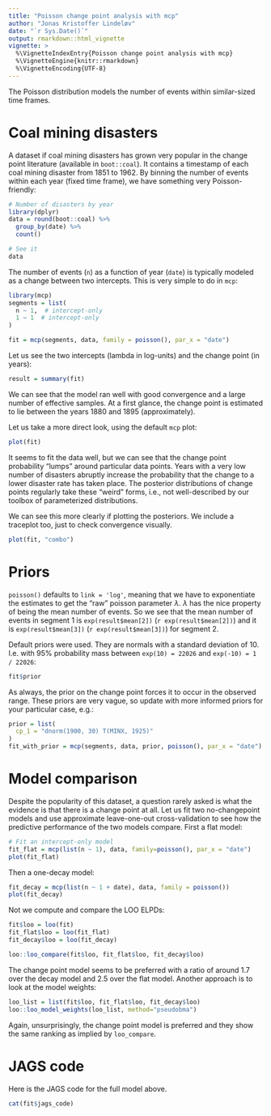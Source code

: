 ```yaml
---
title: "Poisson change point analysis with mcp"
author: "Jonas Kristoffer Lindeløv"
date: "`r Sys.Date()`"
output: rmarkdown::html_vignette
vignette: >
  %\VignetteIndexEntry{Poisson change point analysis with mcp}
  %\VignetteEngine{knitr::rmarkdown}
  %\VignetteEncoding{UTF-8}
---
```


The Poisson distribution models the number of events within similar-sized time frames. 

# Coal mining disasters
A dataset if coal mining disasters has grown very popular in the change point literature (available in `boot::coal`). It contains a timestamp of each coal mining disaster from 1851 to 1962. By binning the number of events within each year (fixed time frame), we have something very Poisson-friendly:

```r
# Number of disasters by year
library(dplyr)
data = round(boot::coal) %>% 
  group_by(date) %>% 
  count()

# See it
data
```


The number of events (`n`) as a function of year (`date`) is typically modeled as a change between two intercepts. This is very simple to do in `mcp`:
```r
library(mcp)
segments = list(
  n ~ 1,  # intercept-only
  1 ~ 1  # intercept-only
)

fit = mcp(segments, data, family = poisson(), par_x = "date")
```

Let us see the two intercepts (lambda in log-units) and the change point (in years):

```r
result = summary(fit)
```

We can see that the model ran well with good convergence and a large number of effective samples. At a first glance, the change point is estimated to lie between the years 1880 and 1895 (approximately).

Let us take a more direct look, using the default `mcp` plot:

```r
plot(fit)
```

It seems to fit the data well, but we can see that the change point probability "lumps" around particular data points. Years with a very low number of disasters abruptly increase the probability that the change to a lower disaster rate has taken place. The posterior distributions of change points regularly take these "weird" forms, i.e., not well-described by our toolbox of parameterized distributions.

We can see this more clearly if plotting the posteriors. We include a traceplot too, just to check convergence visually.

```r
plot(fit, "combo")
```


# Priors
`poisson()` defaults to `link = 'log'`, meaning that we have to exponentiate the estimates to get the "raw" poisson parameter $\lambda$. $\lambda$ has the nice property of being the mean number of events. So we see that the mean number of events in segment 1 is `exp(result$mean[2])` (`r exp(result$mean[2])`) and it is `exp(result$mean[3])` (`r exp(result$mean[3])`) for segment 2.

Default priors were used. They are normals with a standard deviation of 10. I.e. with 95% probability mass between `exp(10) = 22026` and `exp(-10) = 1 / 22026`:

```r
fit$prior
```

As always, the prior on the change point forces it to occur in the observed range. These priors are very vague, so update with more informed priors for your particular case, e.g.:

```r
prior = list(
  cp_1 = "dnorm(1900, 30) T(MINX, 1925)"
)
fit_with_prior = mcp(segments, data, prior, poisson(), par_x = "date")
```


# Model comparison

Despite the popularity of this dataset, a question rarely asked is what the evidence is that there is a change point at all. Let us fit two no-changepoint models and use approximate leave-one-out cross-validation to see how the predictive performance of the two models compare. First a flat model:

```r
# Fit an intercept-only model
fit_flat = mcp(list(n ~ 1), data, family=poisson(), par_x = "date")
plot(fit_flat)
```


Then a one-decay model:

```r
fit_decay = mcp(list(n ~ 1 + date), data, family = poisson())
plot(fit_decay)
```


Not we compute and compare the LOO ELPDs:

```r
fit$loo = loo(fit)
fit_flat$loo = loo(fit_flat)
fit_decay$loo = loo(fit_decay)
```
```r
loo::loo_compare(fit$loo, fit_flat$loo, fit_decay$loo)
```




The change point model seems to be preferred with a ratio of around 1.7 over the decay model and 2.5 over the flat model. Another approach is to look at the model weights:

```r
loo_list = list(fit$loo, fit_flat$loo, fit_decay$loo)
loo::loo_model_weights(loo_list, method="pseudobma")
```

Again, unsurprisingly, the change point model is preferred and they show the same ranking as implied by `loo_compare`.


# JAGS code
Here is the JAGS code for the full model above.

```r
cat(fit$jags_code)
```


